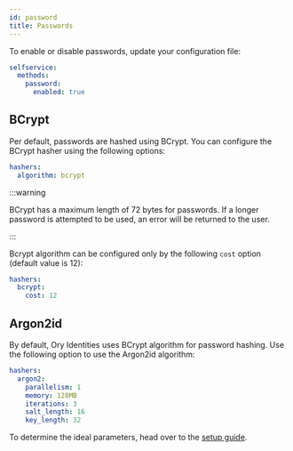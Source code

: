 ```yaml
---
id: password
title: Passwords
---
```


To enable or disable passwords, update your configuration file:

```yaml title="config.yml"
selfservice:
  methods:
    password:
      enabled: true
```

## BCrypt

Per default, passwords are hashed using BCrypt. You can configure the BCrypt hasher using the following options:

```yaml title="config.yml"
hashers:
  algorithm: bcrypt
```

:::warning

BCrypt has a maximum length of 72 bytes for passwords. If a longer password is attempted to be used, an error will be returned to
the user.

:::

Bcrypt algorithm can be configured only by the following `cost` option (default value is 12):

```yaml title="config.yml"
hashers:
  bcrypt:
    cost: 12
```

## Argon2id

By default, Ory Identities uses BCrypt algorithm for password hashing. Use the following option to use the Argon2id algorithm:

```yaml title="config.yml"
hashers:
  argon2:
    parallelism: 1
    memory: 128MB
    iterations: 3
    salt_length: 16
    key_length: 32
```

To determine the ideal parameters, head over to the
[setup guide](../../../kratos/guides/setting-up-password-hashing-parameters.md).
